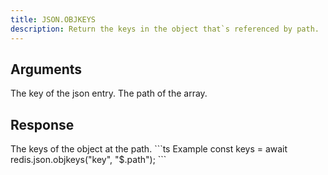 ```yaml
---
title: JSON.OBJKEYS
description: Return the keys in the object that`s referenced by path.
---
```


## Arguments

<ParamField body="key" type="string" required>
    The key of the json entry.
</ParamField>
<ParamField body="path" type="string" default="$">
    The path of the array.
</ParamField>



## Response

<ResponseField type="string[][]" required>
  The keys of the object at the path.
</ResponseField>

<RequestExample>
```ts Example
const keys = await redis.json.objkeys("key", "$.path");
```
</RequestExample>
